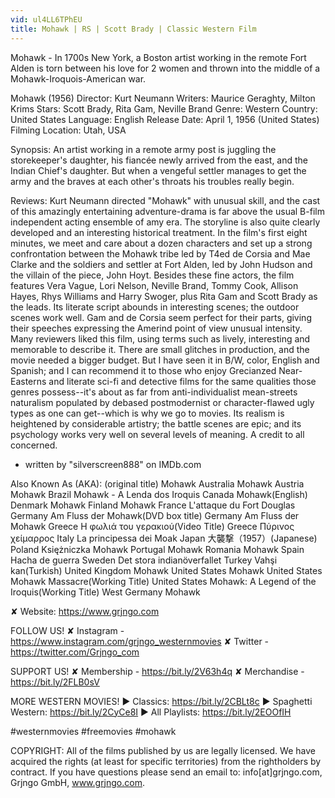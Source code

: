 ```yaml
---
vid: ul4LL6TPhEU
title: Mohawk | RS | Scott Brady | Classic Western Film
---
```


Mohawk - In 1700s New York, a Boston artist working in the remote Fort Alden is torn between his love for 2 women and thrown into the middle of a Mohawk-Iroquois-American war.

Mohawk (1956)
Director: Kurt Neumann
Writers: Maurice Geraghty, Milton Krims
Stars: Scott Brady, Rita Gam, Neville Brand
Genre: Western
Country: United States
Language: English
Release Date: April 1, 1956 (United States)
Filming Location: Utah, USA

Synopsis:
An artist working in a remote army post is juggling the storekeeper's daughter, his fiancée newly arrived from the east, and the Indian Chief's daughter. But when a vengeful settler manages to get the army and the braves at each other's throats his troubles really begin.

Reviews:
Kurt Neumann directed "Mohawk" with unusual skill, and the cast of this amazingly entertaining adventure-drama is far above the usual B-film independent acting ensemble of amy era. The storyline is also quite clearly developed and an interesting historical treatment. In the film's first eight minutes, we meet and care about a dozen characters and set up a strong confrontation between the Mohawk tribe led by T4ed de Corsia and Mae Clarke and the soldiers and settler at Fort Alden, led by John Hudson and the villain of the piece, John Hoyt. Besides these fine actors, the film features Vera Vague, Lori Nelson, Neville Brand, Tommy Cook, Allison Hayes, Rhys Williams and Harry Swoger, plus Rita Gam and Scott Brady as the leads. Its literate script abounds in interesting scenes; the outdoor scenes work well. Gam and de Corsia seem perfect for their parts, giving their speeches expressing the Amerind point of view unusual intensity. Many reviewers liked this film, using terms such as lively, interesting and memorable to describe it. There are small glitches in production, and the movie needed a bigger budget. But I have seen it in B/W, color, English and Spanish; and I can recommend it to those who enjoy Grecianzed Near-Easterns and literate sci-fi and detective films for the same qualities those genres possess--it's about as far from anti-individualist mean-streets naturalism populated by debased postmodernist or character-flawed ugly types as one can get--which is why we go to movies. Its realism is heightened by considerable artistry; the battle scenes are epic; and its psychology works very well on several levels of meaning. A credit to all concerned.
- written by "silverscreen888" on IMDb.com

Also Known As (AKA):
(original title) Mohawk
Australia Mohawk
Austria Mohawk
Brazil Mohawk - A Lenda dos Iroquis
Canada Mohawk(English)
Denmark Mohawk
Finland Mohawk
France L'attaque du Fort Douglas
Germany Am Fluss der Mohawk(DVD box title)
Germany Am Fluss der Mohawk
Greece Η φωλιά του γερακιού(Video Title)
Greece Πύρινος χείμαρρος
Italy La principessa dei Moak
Japan 大襲撃（1957）(Japanese)
Poland Księżniczka Mohawk
Portugal Mohawk
Romania Mohawk
Spain Hacha de guerra
Sweden Det stora indianöverfallet
Turkey Vahşi kan(Turkish)
United Kingdom Mohawk
United States Mohawk
United States Mohawk Massacre(Working Title)
United States Mohawk: A Legend of the Iroquis(Working Title)
West Germany Mohawk

✘ Website: https://www.grjngo.com

FOLLOW US!
✘ Instagram - https://www.instagram.com/grjngo_westernmovies
✘ Twitter - https://twitter.com/Grjngo_com

SUPPORT US!
✘ Membership - https://bit.ly/2V63h4q
✘ Merchandise - https://bit.ly/2FLB0sV

MORE WESTERN MOVIES! 
► Classics: https://bit.ly/2CBLt8c 
► Spaghetti Western: https://bit.ly/2CyCe8I 
► All Playlists: https://bit.ly/2EOOfIH 

#westernmovies #freemovies #mohawk

COPYRIGHT: All of the films published by us are legally licensed. We have acquired the rights (at least for specific territories) from the rightholders by contract. If you have questions please send an email to: info[at]grjngo.com, Grjngo GmbH, www.grjngo.com.